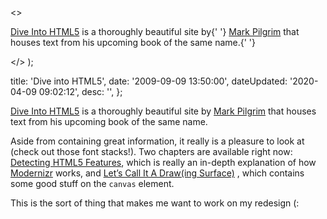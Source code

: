   <>
    <p>
      <a href="http&#58;//diveintohtml5.org/">Dive Into HTML5</a> is a
      thoroughly beautiful site by{' '}
      <a href="http&#58;//diveintomark.org/">Mark Pilgrim</a> that houses text
      from his upcoming book of the same name.{' '}
    </p>
  </>
);


  title: 'Dive into HTML5',
  date: '2009-09-09 13:50:00',
  dateUpdated: '2020-04-09 09:02:12',
  desc: '',
};

[Dive Into HTML5](http://diveintohtml5.org/) is a thoroughly beautiful site by [Mark Pilgrim](http://diveintomark.org/) that houses text from his upcoming book of the same name.

Aside from containing great information, it really is a pleasure to look at (check out those font stacks!). Two chapters are available right now: [Detecting HTML5 Features](http://diveintohtml5.org/detect.html), which is really an in-depth explanation of how [Modernizr](http://www.modernizr.com/) works, and [Let’s Call It A Draw(ing Surface)](http://diveintohtml5.org/canvas.html) , which contains some good stuff on the `canvas` element.

This is the sort of thing that makes me want to work on my redesign (:
